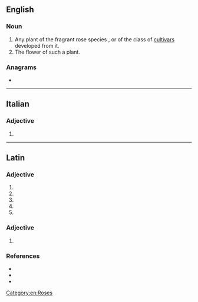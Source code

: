 ==English==

===Noun===
{{en-noun}}

# Any plant of the fragrant rose species {{taxlink|Rosa gallica|species|noshow=1}}, or of the class of [[cultivar]]s developed from it.
# The flower of such a plant.

===Anagrams===
* {{anagrams|en|a=aacgill|Glacial|glacial}}

[[Category:en:Roses]]

----

==Italian==

===Adjective===
{{head|it|adjective form}}

# {{feminine singular of|gallico|lang=it}}

----

==Latin==

===Adjective===
{{la-adj-form|gallica}}

# {{inflection of|gallicus||nom|f|s|lang=la}}
# {{inflection of|gallicus||nom|n|p|lang=la}}
# {{inflection of|gallicus||acc|n|p|lang=la}}
# {{inflection of|gallicus||voc|f|s|lang=la}}
# {{inflection of|gallicus||voc|n|p|lang=la}}

===Adjective===
{{la-adj-form|gallicā}}

# {{inflection of|gallicus||abl|f|s|lang=la}}

===References===
* {{R:L&S}}
* {{R:du Cange}}
* {{R:Gaffiot}}
